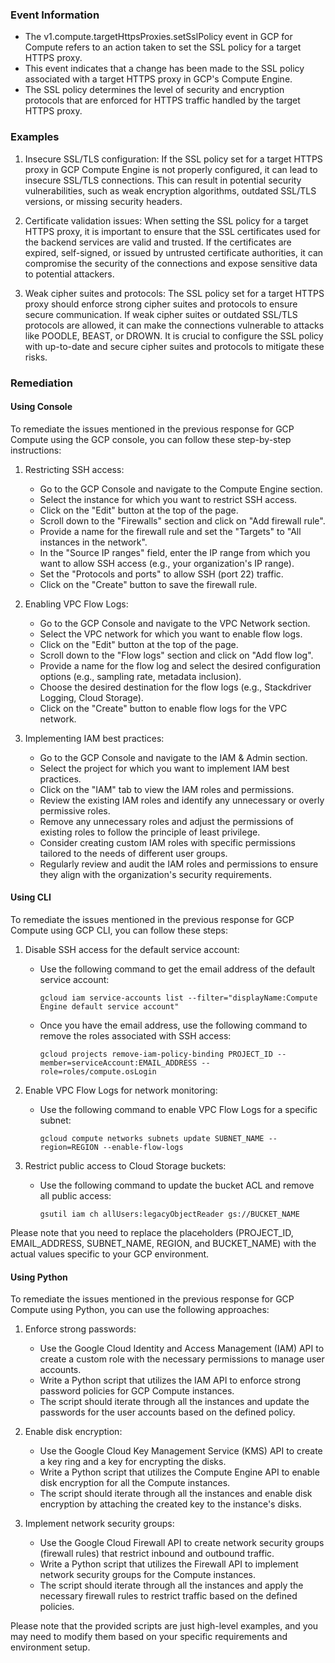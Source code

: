
### Event Information

- The v1.compute.targetHttpsProxies.setSslPolicy event in GCP for Compute refers to an action taken to set the SSL policy for a target HTTPS proxy.
- This event indicates that a change has been made to the SSL policy associated with a target HTTPS proxy in GCP's Compute Engine.
- The SSL policy determines the level of security and encryption protocols that are enforced for HTTPS traffic handled by the target HTTPS proxy.


### Examples

1. Insecure SSL/TLS configuration: If the SSL policy set for a target HTTPS proxy in GCP Compute Engine is not properly configured, it can lead to insecure SSL/TLS connections. This can result in potential security vulnerabilities, such as weak encryption algorithms, outdated SSL/TLS versions, or missing security headers.

2. Certificate validation issues: When setting the SSL policy for a target HTTPS proxy, it is important to ensure that the SSL certificates used for the backend services are valid and trusted. If the certificates are expired, self-signed, or issued by untrusted certificate authorities, it can compromise the security of the connections and expose sensitive data to potential attackers.

3. Weak cipher suites and protocols: The SSL policy set for a target HTTPS proxy should enforce strong cipher suites and protocols to ensure secure communication. If weak cipher suites or outdated SSL/TLS protocols are allowed, it can make the connections vulnerable to attacks like POODLE, BEAST, or DROWN. It is crucial to configure the SSL policy with up-to-date and secure cipher suites and protocols to mitigate these risks.

### Remediation

#### Using Console

To remediate the issues mentioned in the previous response for GCP Compute using the GCP console, you can follow these step-by-step instructions:

1. Restricting SSH access:
   - Go to the GCP Console and navigate to the Compute Engine section.
   - Select the instance for which you want to restrict SSH access.
   - Click on the "Edit" button at the top of the page.
   - Scroll down to the "Firewalls" section and click on "Add firewall rule".
   - Provide a name for the firewall rule and set the "Targets" to "All instances in the network".
   - In the "Source IP ranges" field, enter the IP range from which you want to allow SSH access (e.g., your organization's IP range).
   - Set the "Protocols and ports" to allow SSH (port 22) traffic.
   - Click on the "Create" button to save the firewall rule.

2. Enabling VPC Flow Logs:
   - Go to the GCP Console and navigate to the VPC Network section.
   - Select the VPC network for which you want to enable flow logs.
   - Click on the "Edit" button at the top of the page.
   - Scroll down to the "Flow logs" section and click on "Add flow log".
   - Provide a name for the flow log and select the desired configuration options (e.g., sampling rate, metadata inclusion).
   - Choose the desired destination for the flow logs (e.g., Stackdriver Logging, Cloud Storage).
   - Click on the "Create" button to enable flow logs for the VPC network.

3. Implementing IAM best practices:
   - Go to the GCP Console and navigate to the IAM & Admin section.
   - Select the project for which you want to implement IAM best practices.
   - Click on the "IAM" tab to view the IAM roles and permissions.
   - Review the existing IAM roles and identify any unnecessary or overly permissive roles.
   - Remove any unnecessary roles and adjust the permissions of existing roles to follow the principle of least privilege.
   - Consider creating custom IAM roles with specific permissions tailored to the needs of different user groups.
   - Regularly review and audit the IAM roles and permissions to ensure they align with the organization's security requirements.

#### Using CLI

To remediate the issues mentioned in the previous response for GCP Compute using GCP CLI, you can follow these steps:

1. Disable SSH access for the default service account:
   - Use the following command to get the email address of the default service account:
     ```
     gcloud iam service-accounts list --filter="displayName:Compute Engine default service account"
     ```
   - Once you have the email address, use the following command to remove the roles associated with SSH access:
     ```
     gcloud projects remove-iam-policy-binding PROJECT_ID --member=serviceAccount:EMAIL_ADDRESS --role=roles/compute.osLogin
     ```

2. Enable VPC Flow Logs for network monitoring:
   - Use the following command to enable VPC Flow Logs for a specific subnet:
     ```
     gcloud compute networks subnets update SUBNET_NAME --region=REGION --enable-flow-logs
     ```

3. Restrict public access to Cloud Storage buckets:
   - Use the following command to update the bucket ACL and remove all public access:
     ```
     gsutil iam ch allUsers:legacyObjectReader gs://BUCKET_NAME
     ```

Please note that you need to replace the placeholders (PROJECT_ID, EMAIL_ADDRESS, SUBNET_NAME, REGION, and BUCKET_NAME) with the actual values specific to your GCP environment.

#### Using Python

To remediate the issues mentioned in the previous response for GCP Compute using Python, you can use the following approaches:

1. Enforce strong passwords:
   - Use the Google Cloud Identity and Access Management (IAM) API to create a custom role with the necessary permissions to manage user accounts.
   - Write a Python script that utilizes the IAM API to enforce strong password policies for GCP Compute instances.
   - The script should iterate through all the instances and update the passwords for the user accounts based on the defined policy.

2. Enable disk encryption:
   - Use the Google Cloud Key Management Service (KMS) API to create a key ring and a key for encrypting the disks.
   - Write a Python script that utilizes the Compute Engine API to enable disk encryption for all the Compute instances.
   - The script should iterate through all the instances and enable disk encryption by attaching the created key to the instance's disks.

3. Implement network security groups:
   - Use the Google Cloud Firewall API to create network security groups (firewall rules) that restrict inbound and outbound traffic.
   - Write a Python script that utilizes the Firewall API to implement network security groups for the Compute instances.
   - The script should iterate through all the instances and apply the necessary firewall rules to restrict traffic based on the defined policies.

Please note that the provided scripts are just high-level examples, and you may need to modify them based on your specific requirements and environment setup.

